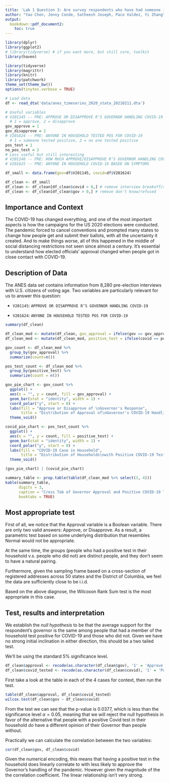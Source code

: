 ```yaml
---
title: 'Lab 1 Question 3: Are survey respondents who have had someone in their home infected by COVID-19 more likely to disapprove of the way their governor is handling the pandemic?'
author: "Yao Chen, Jenny Conde, Satheesh Joseph, Paco Valdez, Yi Zhang"
output: 
  bookdown::pdf_document2: 
    toc: true
---
```


```r
library(dplyr)
library(ggplot2) 
# library(tidyverse) # if you want more, but still core, toolkit
library(haven)

library(tidyverse) 
library(magrittr)
library(knitr)
library(patchwork)
theme_set(theme_bw())
options(tinytex.verbose = TRUE)
```

```r
# Load data
df <- read_dta('data/anes_timeseries_2020_stata_20210211.dta')

# Useful variables
# V201145 -- PRE: APPROVE OR DISAPPROVE R’S GOVERNOR HANDLING COVID-19
  # 1 = approve, 2 = disapprove
gov_approve = 1
gov_disapprove = 2
# V201624 -- PRE: ANYONE IN HOUSEHOLD TESTED POS FOR COVID-19
  # 1 = someone tested positive, 2 = no one tested positive 
pos_test = 1
no_pos_test = 2
# Less useful but still interesting
# V201146 -- PRE: HOW MUCH APPROVE/DISAPPROVE R’S GOVERNOR HANDLING COVID-19
# V201625 -- PRE: ANYONE IN HOUSEHOLD COVID-19 BASED ON SYMPTOMS

df_small <- data.frame(gov=df$V201145, covid=df$V201624)

df_clean <- df_small
df_clean <- df_clean[df_clean$covid > 0,] # remove interview breakoff/refused
df_clean <- df_clean[df_clean$gov > 0,] # remove don't know/refused
```


## Importance and Context
The COVID-19 has changed everything, and one of the most important aspects is how the campaigns for the US 2020 elections were conducted. The pandemic forced to cancel conventions and prompted many states to change how people get and submit their ballots, with all the uncertainty it created. And to make things worse, all of this happened in the middle of social distancing restrictions not seen since almost a century. It's essential to understand how elected officials' approval changed when people got in close contact with COVID-19.

## Description of Data
The ANES data set contains information from 8,280 pre-election interviews with 
U.S. citizens of voting age. Two variables are particularly relevant for us 
to answer this question:

- `V201145`: `APPROVE OR DISAPPROVE R’S GOVERNOR HANDLING COVID-19`

- `V201624`: `ANYONE IN HOUSEHOLD TESTED POS FOR COVID-19`

```r
summary(df_clean)
```


```r
df_clean_mod <- mutate(df_clean, gov_approval = ifelse(gov == gov_approve, "Approve", "Disapprove"))
df_clean_mod <- mutate(df_clean_mod, positive_test = ifelse(covid == pos_test, "Positive Test", "No Positive Test"))

gov_count <- df_clean_mod %>%
  group_by(gov_approval) %>%
  summarize(count=n())

pos_test_count <- df_clean_mod %>%
  group_by(positive_test) %>%
  summarize(count = n())

gov_pie_chart <- gov_count %>%
  ggplot() +
  aes(x = "", y = count, fill = gov_approval) +
  geom_bar(stat = "identity", width = 1) +
  coord_polar("y", start = 0) +
  labs(fill = "Approve or Disapprove of \nGovernor's Response",
       title = "Distribution of Approval of\nGovernor's COVID-19 Handling") +
  theme_void()

covid_pie_chart <- pos_test_count %>%
  ggplot() +
  aes(x = "", y = count, fill = positive_test) + 
  geom_bar(stat = "identity", width = 1) + 
  coord_polar("y", start = 0) +
  labs(fill = "COVID-19 Case in Household",
       title = "Distribution of Households\nwith Positive COVID-19 Tests") +
  theme_void()

(gov_pie_chart) | (covid_pie_chart)
```


```r
summary_table <- prop.table(table(df_clean_mod %>% select(3, 4)))
kable(summary_table,
      digits = 3,
      caption = "Cross Tab of Governor Approval and Positive COVID-19 Tests",
      booktabs = TRUE)
```


## Most appropriate test 
First of all, we notice that the Approval variable is a Boolean variable. There are only
two valid answers: Approve, or Disapprove. As a result, a parametric test based on some
underlying distribution that resembles Normal would not be appropriate.

At the same time, the groups (people who had a positive test in their household v.s.
people who did not) are distinct people, and they don't seem to have a natural pairing.

Furthermore, given the sampling frame based on a cross-section of registered addresses across 50 states
and the District of Columbia, we feel the data are sufficiently close to be i.i.d.

Based on the above diagnose, the Wilcoxon Rank Sum test is the most appropriate in this case.

## Test, results and interpretation
<!-- What are the results of your test? --> 
<!-- What do the results of this test mean? What is the practical significance? --> 
We establish the *null hypothesis* to be that the average support for the respondent's
governor is the same among people that had a member of the household test positive for COVID-19 and those who did not. 
Given we have no strong initial inclination in either direction, this should be a two tailed test.

We'll be using the standard $5\%$ significance level.

``` r
df_clean$approval <- recode(as.character(df_clean$gov), '1' = 'Approve', '2' = 'Disapprove')
df_clean$covid_tested <- recode(as.character(df_clean$covid), '1' = 'Positive', '2' = 'Not positive')
```

First take a look at the table in each of the 4 cases for context, then run the test.
```r
table(df_clean$approval, df_clean$covid_tested)
wilcox.test(df_clean$gov ~ df_clean$covid)
```

From the test we can see that the p-value is $0.0377$, which is less than the significance
level $\alpha = 0.05$, meaning that we will reject the null hypothesis in favor of the
alternative that people with a positive Covid test in their household *do* have a different
opinion of their Governor than people without.

Practically we can calculate the correlation between the two variables:

```r
cor(df_clean$gov, df_clean$covid)
```

Given the numerical encoding, this means that having a positive test in the household
does linearly correlate to with less likely to approve the Governor's handling of the pandemic.
However given the magnitude of the the correlation coefficient. The linear relationship isn't
very strong.


